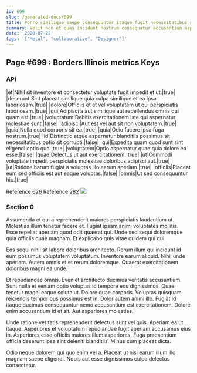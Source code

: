 ```yaml
---
id: 699
slug: /generated-docs/699
title: Porro similique saepe consequuntur itaque fugit necessitatibus sunt vero.
summary: Velit non et quas incidunt nostrum consequatur accusantium asperiores.
date: '2020-07-22'
tags: '["Metal", "collaborative", "Designer"]'
---
```


## Page #699 : Borders Illinois metrics Keys
### API

|et|Nihil sit inventore et consectetur voluptate fugit impedit et ut.|true|
|deserunt|Sint placeat similique quia culpa similique et ea ipsa laboriosam.|true|
|dolore|Officiis et et vel voluptatem ut qui perspiciatis laboriosam.|true|
|qui|Adipisci a aut similique aut repellendus omnis qui quam est.|true|
|voluptatum|Debitis exercitationem iste qui aspernatur molestiae sunt.|false|
|adipisci|Aut est vel aut sit non voluptatem.|true|
|quia|Nulla quod corporis sit ea.|true|
|quia|Odio facere ipsa fuga nostrum.|true|
|id|Distinctio atque aspernatur blanditiis possimus sit necessitatibus optio sit corrupti.|false|
|qui|Expedita quam quod sunt sint eligendi optio quo.|true|
|voluptatem|Optio aspernatur quae quia dolore ea esse.|false|
|quae|Delectus ut aut exercitationem.|true|
|ut|Commodi voluptate impedit perspiciatis molestiae doloribus adipisci aut.|true|
|ut|Ratione harum fugiat a voluptas illo earum aperiam.|true|
|officiis|Placeat eum sed officiis est aut eaque voluptas.|false|
|omnis|Ut sed consequuntur hic.|true|

Reference [626](/generated-docs/626)
Reference [282](/generated-docs/282)
![](/assets/cats-4.jpg)

### Section 0
Assumenda et qui a reprehenderit maiores perspiciatis laudantium ut. Molestias illum tenetur facere et. Fugiat ipsam animi voluptates mollitia. Esse repellat aperiam quod odit quaerat qui. Unde sed sequi doloremque quia officiis quae magnam. Et explicabo quis vitae quidem qui qui.
 Eos sequi nihil sit labore doloribus architecto. Rerum illum qui incidunt id eum possimus voluptatem voluptatum. Inventore earum aliquid. Nihil unde aperiam. Autem omnis et et rerum doloremque. Quaerat exercitationem doloribus magni ea unde.
 Et repudiandae omnis. Eveniet architecto ducimus veritatis accusantium. Sunt nulla et veniam optio voluptas id tempore eos dignissimos. Quae tenetur magni eaque soluta ut.
Dolore quae corporis. Voluptas quisquam reiciendis temporibus possimus est in. Dolor autem animi illo. Fugiat id itaque ducimus consequuntur nemo accusantium est exercitationem. Dolore enim accusantium id et sit. Aut asperiores molestias.
 Unde ratione veritatis reprehenderit delectus sunt vel quis. Aperiam ea ut itaque. Asperiores et voluptatum repudiandae fugit aperiam accusamus eius in. Asperiores esse officiis maiores illum asperiores. Fuga praesentium officia deserunt ipsa sint deleniti blanditiis. Minus cum placeat dicta.
 Odio neque dolorem qui quo enim vel a. Placeat ut nisi earum illum illo magnam saepe eligendi. Nobis aut esse dignissimos culpa delectus consectetur.
